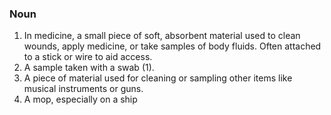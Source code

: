===Noun===
#In medicine, a small piece of soft, absorbent material used to clean wounds, apply medicine, or take samples of body fluids. Often attached to a stick or wire to aid access.
#A sample taken with a swab (1).
#A piece of material used for cleaning or sampling other items like musical instruments or guns.
#A mop, especially on a ship